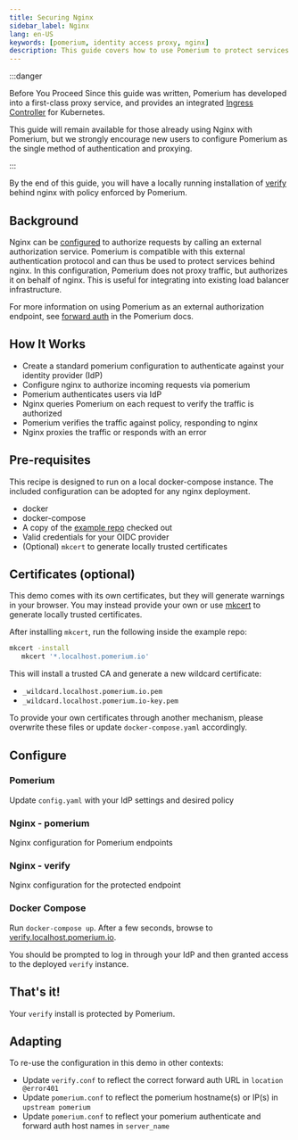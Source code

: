 ```yaml
---
title: Securing Nginx
sidebar_label: Nginx
lang: en-US
keywords: [pomerium, identity access proxy, nginx]
description: This guide covers how to use Pomerium to protect services behind an nginx proxy.
---
```



:::danger

Before You Proceed Since this guide was written, Pomerium has developed into a first-class proxy service, and provides an integrated [Ingress Controller](/docs/deploying/k8s/ingress) for Kubernetes.

This guide will remain available for those already using Nginx with Pomerium, but we strongly encourage new users to configure Pomerium as the single method of authentication and proxying.

:::

By the end of this guide, you will have a locally running installation of [verify](https://verify.pomerium.com/) behind nginx with policy enforced by Pomerium.

## Background

Nginx can be [configured](https://docs.nginx.com/nginx/admin-guide/security-controls/configuring-subrequest-authentication/) to authorize requests by calling an external authorization service. Pomerium is compatible with this external authentication protocol and can thus be used to protect services behind nginx. In this configuration, Pomerium does not proxy traffic, but authorizes it on behalf of nginx. This is useful for integrating into existing load balancer infrastructure.

For more information on using Pomerium as an external authorization endpoint, see [forward auth](https://www.pomerium.com/reference/#forward-auth) in the Pomerium docs.

## How It Works

- Create a standard pomerium configuration to authenticate against your identity provider (IdP)
- Configure nginx to authorize incoming requests via pomerium
- Pomerium authenticates users via IdP
- Nginx queries Pomerium on each request to verify the traffic is authorized
- Pomerium verifies the traffic against policy, responding to nginx
- Nginx proxies the traffic or responds with an error

## Pre-requisites

This recipe is designed to run on a local docker-compose instance. The included configuration can be adopted for any nginx deployment.

- docker
- docker-compose
- A copy of the [example repo](https://github.com/pomerium/pomerium/tree/main/examples/nginx) checked out
- Valid credentials for your OIDC provider
- (Optional) `mkcert` to generate locally trusted certificates

## Certificates (optional)

This demo comes with its own certificates, but they will generate warnings in your browser. You may instead provide your own or use [mkcert](https://github.com/FiloSottile/mkcert) to generate locally trusted certificates.

After installing `mkcert`, run the following inside the example repo:

```bash
mkcert -install
   mkcert '*.localhost.pomerium.io'
```

This will install a trusted CA and generate a new wildcard certificate:

- `_wildcard.localhost.pomerium.io.pem`
- `_wildcard.localhost.pomerium.io-key.pem`

To provide your own certificates through another mechanism, please overwrite these files or update `docker-compose.yaml` accordingly.

## Configure

### Pomerium

Update `config.yaml` with your IdP settings and desired policy

<PomeriumConf />

### Nginx - pomerium

Nginx configuration for Pomerium endpoints

<NginxConf />

### Nginx - verify

Nginx configuration for the protected endpoint

<VerifyConf />

### Docker Compose

<DockerCompose />

Run `docker-compose up`. After a few seconds, browse to [verify.localhost.pomerium.io](https://verify.localhost.pomerium.io).

You should be prompted to log in through your IdP and then granted access to the deployed `verify` instance.

## That's it!

Your `verify` install is protected by Pomerium.

## Adapting

To re-use the configuration in this demo in other contexts:

- Update `verify.conf` to reflect the correct forward auth URL in `location @error401`
- Update `pomerium.conf` to reflect the pomerium hostname(s) or IP(s) in `upstream pomerium`
- Update `pomerium.conf` to reflect your pomerium authenticate and forward auth host names in `server_name`
